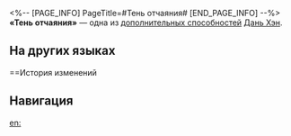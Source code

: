 <%-- [PAGE_INFO]
PageTitle=#Тень отчаяния#
[END_PAGE_INFO] --%>
{{Навык Инфобокс
|Название         = Тень отчаяния
|Изображение      = След Тень отчаяния.png
|Персонаж         = Дань Хэн
|Тип              = Доп. способность
|Возвышение       = 4
|Длительность     = 
|Описание         = После проведения атаки получает {{Доп эффект|фиксированный шанс}} 50% повысить свою скорость на 20% на 2 хода.
|Свойство1        = 
|Масштабирование1 = 
}}
'''«Тень отчаяния»''' — одна из [[дополнительная способность|дополнительных способностей]] [[Дань Хэн]].

==На других языках==
{{На других языках
|en   = Faster Than Light
|zhs  = 绝影
|zht  = 絕影
|ja   = {{Rubi|絶影|ぜつえい}}
|ko   = 절영
|es   = Sombra de la desesperación
|fr   = Plus rapide que la lumière
|ru   = Тень отчаяния
|th   = Faster Than Light
|vi   = Tuyệt Ảnh
|de   = Schatten der Verzweiflung
|id   = Faster Than Light
|pt   = Mais Rápido que a Luz
}}

==История изменений
{{История изменений|3.5}}

==Навигация==
{{Навык Навбокс|Дань Хэн}}

[[en:]]